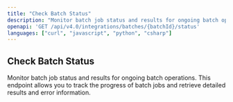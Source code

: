 ```yaml
---
title: "Check Batch Status"
description: "Monitor batch job status and results for ongoing batch operations."
openapi: 'GET /api/v4.0/integrations/batches/{batchId}/status'
languages: ["curl", "javascript", "python", "csharp"]
---
```


## Check Batch Status

Monitor batch job status and results for ongoing batch operations. This endpoint allows you to track the progress of batch jobs and retrieve detailed results and error information.


